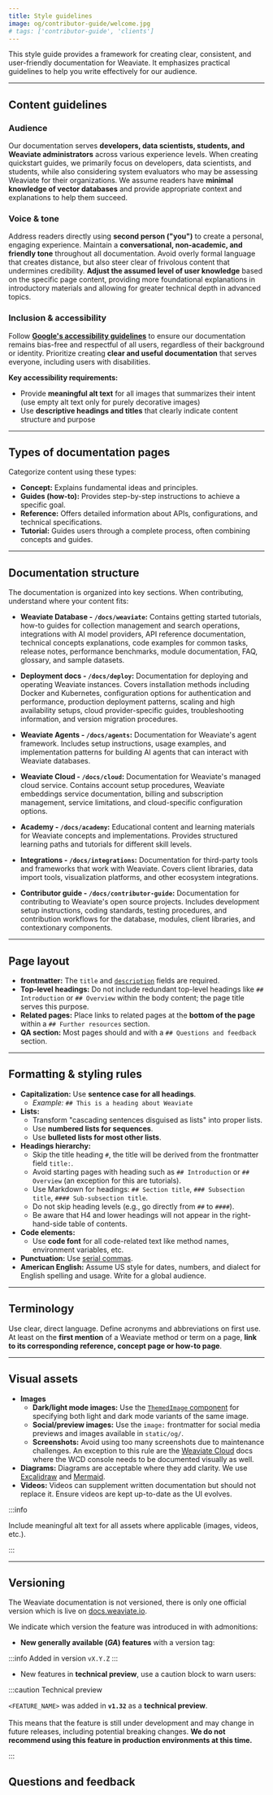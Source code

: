 ```yaml
---
title: Style guidelines
image: og/contributor-guide/welcome.jpg
# tags: ['contributor-guide', 'clients']
---
```


This style guide provides a framework for creating clear, consistent, and user-friendly documentation for Weaviate. It emphasizes practical guidelines to help you write effectively for our audience.

---

## Content guidelines

### Audience

Our documentation serves **developers, data scientists, students, and Weaviate administrators** across various experience levels. When creating quickstart guides, we primarily focus on developers, data scientists, and students, while also considering system evaluators who may be assessing Weaviate for their organizations. We assume readers have **minimal knowledge of vector databases** and provide appropriate context and explanations to help them succeed.

### Voice & tone

Address readers directly using **second person ("you")** to create a personal, engaging experience. Maintain a **conversational, non-academic, and friendly tone** throughout all documentation. Avoid overly formal language that creates distance, but also steer clear of frivolous content that undermines credibility. **Adjust the assumed level of user knowledge** based on the specific page content, providing more foundational explanations in introductory materials and allowing for greater technical depth in advanced topics.

### Inclusion & accessibility

Follow **[Google's accessibility guidelines](https://developers.google.com/style/accessibility)** to ensure our documentation remains bias-free and respectful of all users, regardless of their background or identity. Prioritize creating **clear and useful documentation** that serves everyone, including users with disabilities.

**Key accessibility requirements:**

- Provide **meaningful alt text** for all images that summarizes their intent (use empty alt text only for purely decorative images)
- Use **descriptive headings and titles** that clearly indicate content structure and purpose

---

## Types of documentation pages

Categorize content using these types:

- **Concept:** Explains fundamental ideas and principles.
- **Guides (how-to):** Provides step-by-step instructions to achieve a specific goal.
- **Reference:** Offers detailed information about APIs, configurations, and technical specifications.
- **Tutorial:** Guides users through a complete process, often combining concepts and guides.

---

## Documentation structure

The documentation is organized into key sections. When contributing, understand where your content fits:

- **Weaviate Database - `/docs/weaviate`:** Contains getting started tutorials, how-to guides for collection management and search operations, integrations with AI model providers, API reference documentation, technical concepts explanations, code examples for common tasks, release notes, performance benchmarks, module documentation, FAQ, glossary, and sample datasets.

- **Deployment docs - `/docs/deploy`:** Documentation for deploying and operating Weaviate instances. Covers installation methods including Docker and Kubernetes, configuration options for authentication and performance, production deployment patterns, scaling and high availability setups, cloud provider-specific guides, troubleshooting information, and version migration procedures.

- **Weaviate Agents - `/docs/agents`:** Documentation for Weaviate's agent framework. Includes setup instructions, usage examples, and implementation patterns for building AI agents that can interact with Weaviate databases.

- **Weaviate Cloud - `/docs/cloud`:** Documentation for Weaviate's managed cloud service. Contains account setup procedures, Weaviate embeddings service documentation, billing and subscription management, service limitations, and cloud-specific configuration options.

- **Academy - `/docs/academy`:** Educational content and learning materials for Weaviate concepts and implementations. Provides structured learning paths and tutorials for different skill levels.

- **Integrations - `/docs/integrations`:** Documentation for third-party tools and frameworks that work with Weaviate. Covers client libraries, data import tools, visualization platforms, and other ecosystem integrations.

- **Contributor guide - `/docs/contributor-guide`:** Documentation for contributing to Weaviate's open source projects. Includes development setup instructions, coding standards, testing procedures, and contribution workflows for the database, modules, client libraries, and contextionary components.

---

## Page layout

- **frontmatter:** The `title` and [`description`](./llms.mdx#best-practices-for-page-descriptions) fields are required. 
- **Top-level headings:** Do not include redundant top-level headings like `## Introduction` or `## Overview` within the body content; the page title serves this purpose.
- **Related pages:** Place links to related pages at the **bottom of the page** within a `## Further resources` section.
- **QA section:** Most pages should and with a `## Questions and feedback` section.

---

## Formatting & styling rules

- **Capitalization:** Use **sentence case for all headings**.
  - _Example:_ `## This is a heading about Weaviate`
- **Lists:**
  - Transform "cascading sentences disguised as lists" into proper lists.
  - Use **numbered lists for sequences**.
  - Use **bulleted lists for most other lists**.
- **Headings hierarchy:**
  - Skip the title heading `#`, the title will be derived from the frontmatter field `title:`.
  - Avoid starting pages with heading such as `## Introduction` or `## Overview` (an exception for this are tutorials).
  - Use Markdown for headings: `## Section title`, `### Subsection title`, `#### Sub-subsection title`.
  - Do not skip heading levels (e.g., go directly from `##` to `####`).
  - Be aware that H4 and lower headings will not appear in the right-hand-side table of contents.
- **Code elements:**
  - Use **code font** for all code-related text like method names, environment variables, etc.
- **Punctuation:** Use [serial commas](https://developers.google.com/style/commas).
- **American English:** Assume US style for dates, numbers, and dialect for English spelling and usage. Write for a global audience.

---

## Terminology

Use clear, direct language. Define acronyms and abbreviations on first use. At least on the **first mention** of a Weaviate method or term on a page, **link to its corresponding reference, concept page or how-to page**.

---

## Visual assets

- **Images**
  - **Dark/light mode images:** Use the [`ThemedImage` component](./development.mdx#themedimage-component) for specifying both light and dark mode variants of the same image.
  - **Social/preview images:** Use the `image:` frontmatter for social media previews and images available in `static/og/`.
  - **Screenshots:** Avoid using too many screenshots due to maintenance challenges. An exception to this rule are the [Weaviate Cloud](/cloud) docs where the WCD console needs to be documented visually as well.
- **Diagrams:** Diagrams are acceptable where they add clarity. We use [Excalidraw](https://app.excalidraw.com/) and [Mermaid](https://mermaid.js.org/).
- **Videos:** Videos can supplement written documentation but should not replace it. Ensure videos are kept up-to-date as the UI evolves.

:::info

Include meaningful alt text for all assets where applicable (images, videos, etc.).

:::

---

## Versioning

The Weaviate documentation is not versioned, there is only one official version which is live on [docs.weaviate.io](https://docs.weaviate.io/).

We indicate which version the feature was introduced in with admonitions:

- **New generally available (_GA_) features** with a version tag:

:::info Added in version `vX.Y.Z`
:::

- New features in **technical preview**, use a caution block to warn users:

:::caution Technical preview

`<FEATURE_NAME>` was added in **`v1.32`** as a **technical preview**.<br/><br/>
This means that the feature is still under development and may change in future releases, including potential breaking changes.
**We do not recommend using this feature in production environments at this time.**

:::

## Questions and feedback


<DocsFeedback />
